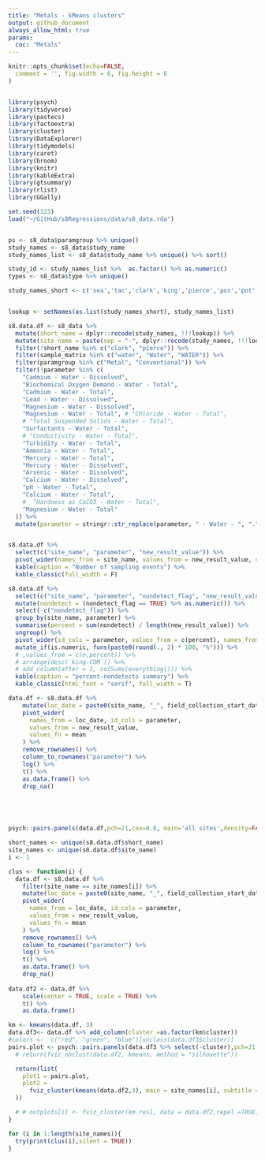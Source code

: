 ```yaml
---
title: "Metals - kMeans clusters"
output: github_document
always_allow_html: true
params: 
  coc: "Metals"
---
```


```r

knitr::opts_chunk$set(echo=FALSE, 
  comment = '', fig.width = 6, fig.height = 6
)


library(psych)
library(tidyverse)
library(pastecs)
library(factoextra)
library(cluster)
library(DataExplorer)
library(tidymodels)
library(caret)
library(broom)
library(knitr)
library(kableExtra)
library(gtsummary)
library(rlist)
library(GGally)

set.seed(123)
load("~/GitHub/s8Regressions/data/s8_data.rda")


ps <- s8_data$paramgroup %>% unique()
study_names <- s8_data$study_name
study_names_list <- s8_data$study_name %>% unique() %>% sort()

study_id <- study_names_list %>%  as.factor() %>% as.numeric()
types <- s8_data$type %>% unique()

study_names_short <- c('sea','tac','clark','king','pierce','pos','pot','sno')


lookup <- setNames(as.list(study_names_short), study_names_list)


```

```r


s8.data.df <- s8_data %>%
  mutate(short_name = dplyr::recode(study_names, !!!lookup)) %>%
  mutate(site_name = paste(sep = "-", dplyr::recode(study_names, !!!lookup), type)) %>%
  filter(!short_name %in% c("clark", "pierce")) %>%
  filter(sample_matrix %in% c("water", "Water", "WATER")) %>%
  filter(paramgroup %in% c("Metal", "Conventional")) %>%
  filter(!parameter %in% c(
    "Cadmium - Water - Dissolved",
    "Biochemical Oxygen Demand - Water - Total",
    "Cadmium - Water - Total",
    "Lead - Water - Dissolved",
    "Magnesium - Water - Dissolved", 
    "Magnesium - Water - Total", # "Chloride - Water - Total",
    # "Total Suspended Solids - Water - Total",
    "Surfactants - Water - Total",
    # "Conductivity - Water - Total",
    "Turbidity - Water - Total",
    "Ammonia - Water - Total",
    "Mercury - Water - Total", 
    "Mercury - Water - Dissolved", 
    "Arsenic - Water - Dissolved",
    "Calcium - Water - Dissolved",
    "pH - Water - Total", 
    "Calcium - Water - Total",
    #  "Hardness as CaCO3 - Water - Total",
    "Magnesium - Water - Total"
  )) %>%
  mutate(parameter = stringr::str_replace(parameter, " - Water - ", "."))


s8.data.df %>%
  select(c("site_name", "parameter", "new_result_value")) %>%
  pivot_wider(names_from = site_name, values_from = new_result_value, values_fn = length) %>%
  kable(caption = "Number of sampling events") %>%
  kable_classic(full_width = F)

s8.data.df %>%
  select(c("site_name", "parameter", "nondetect_flag", "new_result_value")) %>%
  mutate(nondetect = (nondetect_flag == TRUE) %>% as.numeric()) %>%
  select(-c("nondetect_flag")) %>%
  group_by(site_name, parameter) %>%
  summarise(percent = sum(nondetect) / length(new_result_value)) %>%
  ungroup() %>%
  pivot_wider(id_cols = parameter, values_from = c(percent), names_from = site_name) %>%
  mutate_if(is.numeric, funs(paste0(round(., 2) * 100, "%"))) %>%
  # ,values_from = c(n,percent)) %>%
  # arrange(desc(`king-COM`)) %>%
  # add_column(after = 1, colSums(everything())) %>%
  kable(caption = "percent-nondetects summary") %>%
  kable_classic(html_font = "serif", full_width = T)


```
```r
data.df <- s8.data.df %>%
    mutate(loc_date = paste0(site_name, "_", field_collection_start_date)) %>%
    pivot_wider(
      names_from = loc_date, id_cols = parameter,
      values_from = new_result_value,
      values_fn = mean
    ) %>%
    remove_rownames() %>%
    column_to_rownames("parameter") %>%
    log() %>%
    t() %>%
    as.data.frame() %>%
    drop_na()
    




psych::pairs.panels(data.df,pch=21,cex=0.8, main='all sites',density=FALSE,ellipses=FALSE,stars=TRUE,cex.cor=1)
```

<!-- ## All sites  -->
<!-- ```{r fig.height=8, fig.width=8} -->

<!-- all.sites <-  -->
<!-- s8.data.df %>%  -->


<!--   mutate(loc_date = paste0(site_name, "_",field_collection_start_date)) %>% -->
<!--   pivot_wider( -->
<!--     names_from = loc_date, id_cols = parameter, -->
<!--     values_from = new_result_value, -->
<!--     values_fn = mean -->
<!--   ) %>% -->
<!--   remove_rownames() %>% -->
<!--   column_to_rownames("parameter") %>% -->
<!--   log() %>%  -->
<!--   t() %>% -->
<!--   as.data.frame() %>% -->
<!--   drop_na() %>% -->
<!--   scale(center = TRUE, scale = TRUE) %>%  -->
<!--   t() %>% -->
<!--   as.data.frame()  -->
<!-- all.sites.t <- all.sites %>% t() %>% as.data.frame() %>% pivot_longer(cols = everything()) -->

<!-- km <- kmeans(all.sites, 3) -->

<!-- km$cluster %>% as.data.frame() -->

<!-- all.sites.t %>% left_join(km$cluster %>% as.data.frame()) -->
<!-- #fviz_nbclust(all.sites, kmeans, k.max =9) -->

<!-- ggpairs(all.sites %>% t(), col=c(1:4)[km$cluster]) -->
<!-- fviz_cluster(main = "All Sites", kmeans(all.sites, 4),data = all.sites,repel =TRUE,show.clust.cent = FALSE,ellipse.type = "confidence", ellipse.level = 0.9) -->

<!-- ``` -->

```r
short_names <- unique(s8.data.df$short_name)
site_names <- unique(s8.data.df$site_name)
i <- 1

clus <- function(i) {
  data.df <- s8.data.df %>%
    filter(site_name == site_names[i]) %>%
    mutate(loc_date = paste0(site_name, "_", field_collection_start_date)) %>%
    pivot_wider(
      names_from = loc_date, id_cols = parameter,
      values_from = new_result_value,
      values_fn = mean
    ) %>%
    remove_rownames() %>%
    column_to_rownames("parameter") %>%
    log() %>%
    t() %>%
    as.data.frame() %>%
    drop_na()
    
data.df2 <- data.df %>%
    scale(center = TRUE, scale = TRUE) %>%
    t() %>%
    as.data.frame()

km <- kmeans(data.df, 3)
data.df3<- data.df %>% add_column(cluster =as.factor(km$cluster))
#colors <-  c("red", "green", "blue")[unclass(data.df3$cluster)]
pairs.plot <- psych::pairs.panels(data.df3 %>% select(-cluster),pch=21,cex=0.8, main=site_names[i],density=FALSE,ellipses=FALSE,stars=TRUE,cex.cor=1)
  # return(fviz_nbclust(data.df2, kmeans, method = "silhouette"))

  return(list(
    plot1 = pairs.plot, 
    plot2 =
      fviz_cluster(kmeans(data.df2,3), main = site_names[i], subtitle = paste("n =", ncol(data.df2)), data = data.df2, repel = TRUE, show.clust.cent = FALSE, ellipse.type = "confidence", ellipse.level = 0.90)
  ))

  # # outplots[i] <- fviz_cluster(km.res1, data = data.df2,repel =TRUE,ellipse.type = "convex",show.clust.cent = FALSE)
}


```


```r

for (i in 1:length(site_names)){
  try(print(clus(i),silent = TRUE))
}
```
